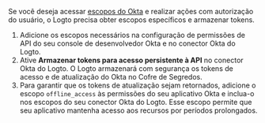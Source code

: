 Se você deseja acessar [escopos do Okta](https://developer.okta.com/docs/guides/request-user-consent/main/#enable-consent-for-scopes) e realizar ações com autorização do usuário, o Logto precisa obter escopos específicos e armazenar tokens.

1. Adicione os escopos necessários na configuração de permissões de API do seu console de desenvolvedor Okta e no conector Okta do Logto.
2. Ative **Armazenar tokens para acesso persistente à API** no conector Okta do Logto. O Logto armazenará com segurança os tokens de acesso e de atualização do Okta no Cofre de Segredos.
3. Para garantir que os tokens de atualização sejam retornados, adicione o escopo `offline_access` às permissões do seu aplicativo Okta e inclua-o nos escopos do seu conector Okta do Logto. Esse escopo permite que seu aplicativo mantenha acesso aos recursos por períodos prolongados.
